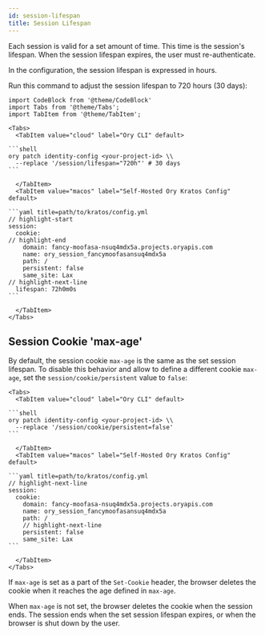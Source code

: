 ```yaml
---
id: session-lifespan
title: Session Lifespan
---
```


Each session is valid for a set amount of time. This time is the session's
lifespan. When the session lifespan expires, the user must re-authenticate.

In the configuration, the session lifespan is expressed in hours.

Run this command to adjust the session lifespan to 720 hours (30 days):

````mdx-code-block
import CodeBlock from '@theme/CodeBlock'
import Tabs from '@theme/Tabs';
import TabItem from '@theme/TabItem';

<Tabs>
  <TabItem value="cloud" label="Ory CLI" default>

```shell
ory patch identity-config <your-project-id> \\
  --replace '/session/lifespan="720h"' # 30 days
```

  </TabItem>
  <TabItem value="macos" label="Self-Hosted Ory Kratos Config" default>

```yaml title=path/to/kratos/config.yml
// highlight-start
session:
  cookie:
// highlight-end  
    domain: fancy-moofasa-nsuq4mdx5a.projects.oryapis.com
    name: ory_session_fancymoofasansuq4mdx5a
    path: /
    persistent: false
    same_site: Lax
// highlight-next-line
  lifespan: 72h0m0s
```

  </TabItem>
</Tabs>
````

## Session Cookie 'max-age'

By default, the session cookie `max-age` is the same as the set session
lifespan. To disable this behavior and allow to define a different cookie
`max-age`, set the `session/cookie/persistent` value to `false`:

````mdx-code-block
<Tabs>
  <TabItem value="cloud" label="Ory CLI" default>

```shell
ory patch identity-config <your-project-id> \\
  --replace '/session/cookie/persistent=false'
```

  </TabItem>
  <TabItem value="macos" label="Self-Hosted Ory Kratos Config" default>

```yaml title=path/to/kratos/config.yml
// highlight-next-line
session:
  cookie:
    domain: fancy-moofasa-nsuq4mdx5a.projects.oryapis.com
    name: ory_session_fancymoofasansuq4mdx5a
    path: /
    // highlight-next-line
    persistent: false
    same_site: Lax
```

  </TabItem>
</Tabs>
````

If `max-age` is set as a part of the `Set-Cookie` header, the browser deletes
the cookie when it reaches the age defined in `max-age`.

When `max-age` is not set, the browser deletes the cookie when the session ends.
The session ends when the set session lifespan expires, or when the browser is
shut down by the user.
